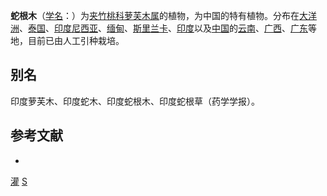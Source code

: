 {{Speciesbox 
| genus = Rauvolfia
| species = serpentina
| image = Rauvolfia serpentina in Kudayathoor.jpg
| status = NE
| status_system = IUCN3.1
| authority =  (L.) Benth. ex Kurz
}}

'''蛇根木'''（[[学名|学名]]：{{lang|la|''Rauvolfia serpentina''}}）为[[夹竹桃科|夹竹桃科]][[萝芙木属|萝芙木属]]的植物，为中国的特有植物。分布在[[大洋洲|大洋洲]]、[[泰国|泰国]]、[[印度尼西亚|印度尼西亚]]、[[缅甸|缅甸]]、[[斯里兰卡|斯里兰卡]]、[[印度|印度]]以及[[中国|中国]]的[[云南|云南]]、[[广西|广西]]、[[广东|广东]]等地，目前已由人工引种栽培。

== 别名 ==
印度萝芙木、印度蛇木、印度蛇根木、印度蛇根草（药学学报）。

== 参考文献 ==
<div class="references-small">
* {{cite web| url =http://www.bioinfo.cn/db05/KmzwSpecies.php?action=view&id=135| title =蛇根木| work =《中国高等植物数据库全库》| publisher =中国科学院微生物研究所| author =昆明植物研究所| accessdate =2009-02-20| deadurl =yes| archiveurl =https://web.archive.org/web/20160305063022/http://www.bioinfo.cn/db05/KmzwSpecies.php?action=view&id=135| archivedate =2016-03-05| df =}}
</div>
{{Taxonbar|from=Q1145301}}

[[Category:藥用植物|灌]]
[[Category:萝芙木属|S]]